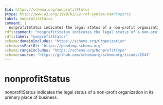 ```yaml
---
$id: https://schema.org/nonprofitStatus
$type: http://www.w3.org/1999/02/22-rdf-syntax-ns#Property
label: nonprofitStatus
comment: |
  nonprofitStatus indicates the legal status of a non-profit organization in its primary place of business.
rdfs:comment: "nonprofitStatus indicates the legal status of a non-profit organization in its primary place of business."
rdfs:label: "nonprofitStatus"
schema:domainIncludes: "https://schema.org/Organization"
schema:isPartOf: "https://pending.schema.org"
schema:rangeIncludes: "https://schema.org/NonprofitType"
schema:source: "https://github.com/schemaorg/schemaorg/issues/2543"
---
```


# nonprofitStatus

nonprofitStatus indicates the legal status of a non-profit organization in its primary place of business.

